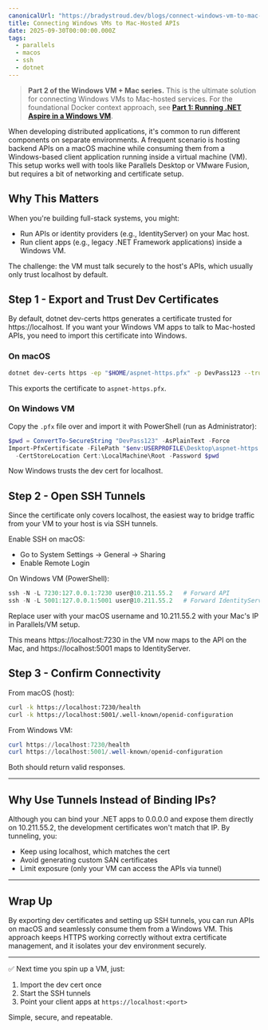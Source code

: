 ```yaml
---
canonicalUrl: "https://bradystroud.dev/blogs/connect-windows-vm-to-mac-apis"
title: Connecting Windows VMs to Mac-Hosted APIs
date: 2025-09-30T00:00:00.000Z
tags:
  - parallels
  - macos
  - ssh
  - dotnet
---
```


> **Part 2 of the Windows VM + Mac series.** This is the ultimate solution for connecting Windows VMs to Mac-hosted services. For the foundational Docker context approach, see **[Part 1: Running .NET Aspire in a Windows VM](./aspire-windows-vm)**.

When developing distributed applications, it's common to run different components on separate environments. A frequent scenario is hosting backend APIs on a macOS machine while consuming them from a Windows-based client application running inside a virtual machine (VM). This setup works well with tools like Parallels Desktop or VMware Fusion, but requires a bit of networking and certificate setup.

## Why This Matters

When you're building full-stack systems, you might:
- Run APIs or identity providers (e.g., IdentityServer) on your Mac host.
- Run client apps (e.g., legacy .NET Framework applications) inside a Windows VM.

The challenge: the VM must talk securely to the host's APIs, which usually only trust localhost by default.

## Step 1 - Export and Trust Dev Certificates

By default, dotnet dev-certs https generates a certificate trusted for https://localhost. If you want your Windows VM apps to talk to Mac-hosted APIs, you need to import this certificate into Windows.

### On macOS

```bash
dotnet dev-certs https -ep "$HOME/aspnet-https.pfx" -p DevPass123 --trust
```

This exports the certificate to `aspnet-https.pfx`.

### On Windows VM

Copy the `.pfx` file over and import it with PowerShell (run as Administrator):

```powershell
$pwd = ConvertTo-SecureString "DevPass123" -AsPlainText -Force
Import-PfxCertificate -FilePath "$env:USERPROFILE\Desktop\aspnet-https.pfx" `
  -CertStoreLocation Cert:\LocalMachine\Root -Password $pwd
```
Now Windows trusts the dev cert for localhost.

## Step 2 - Open SSH Tunnels

Since the certificate only covers localhost, the easiest way to bridge traffic from your VM to your host is via SSH tunnels.

Enable SSH on macOS:
- Go to System Settings → General → Sharing
- Enable Remote Login

On Windows VM (PowerShell):

```powershell
ssh -N -L 7230:127.0.0.1:7230 user@10.211.55.2   # Forward API
ssh -N -L 5001:127.0.0.1:5001 user@10.211.55.2   # Forward IdentityServer
```

Replace user with your macOS username and 10.211.55.2 with your Mac's IP in Parallels/VM setup.

This means https://localhost:7230 in the VM now maps to the API on the Mac, and https://localhost:5001 maps to IdentityServer.

## Step 3 - Confirm Connectivity

From macOS (host):

```bash
curl -k https://localhost:7230/health
curl -k https://localhost:5001/.well-known/openid-configuration
```

From Windows VM:

```powershell
curl https://localhost:7230/health
curl https://localhost:5001/.well-known/openid-configuration
```

Both should return valid responses.

---

## Why Use Tunnels Instead of Binding IPs?

Although you can bind your .NET apps to 0.0.0.0 and expose them directly on 10.211.55.2, the development certificates won't match that IP. By tunneling, you:
- Keep using localhost, which matches the cert
- Avoid generating custom SAN certificates
- Limit exposure (only your VM can access the APIs via tunnel)

---

## Wrap Up

By exporting dev certificates and setting up SSH tunnels, you can run APIs on macOS and seamlessly consume them from a Windows VM. This approach keeps HTTPS working correctly without extra certificate management, and it isolates your dev environment securely.

---

✅ Next time you spin up a VM, just:
1. Import the dev cert once
2. Start the SSH tunnels
3. Point your client apps at `https://localhost:<port>`

Simple, secure, and repeatable.
 